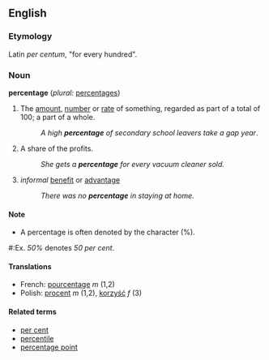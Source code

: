 ==English==
===Etymology===
Latin ''per centum'', "for every hundred".
===Noun===
'''percentage''' (''plural:'' [[percentages]])
# The [[amount]], [[number]] or [[rate]] of something, regarded as part of a total of 100; a part of a whole.
#: ''A high '''percentage''' of secondary school leavers take a gap year''.
# A share of the profits.
#: ''She gets a '''percentage''' for every vacuum cleaner sold.''
# ''informal'' [[benefit]] or [[advantage]]
#: ''There was no '''percentage''' in staying at home.''

====Note====
*A percentage is often denoted by the character (%).
#:Ex. ''50%'' denotes ''50 per cent''.

====Translations====

*French: [[pourcentage]] ''m'' (1,2)
*Polish: [[procent]] ''m'' (1,2), [[korzyść]] ''f'' (3)

====Related terms====

*[[per cent]]
*[[percentile]]
*[[percentage point]]